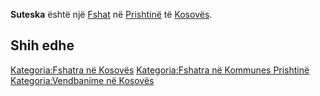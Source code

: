 {{Fshat në Kosovës
 | Emri                = Suteska
| srp_N_name = Suteska
| srp_N_FULL_NAME_RO = Suteska
| srp_N_FULL_NAME_ND_RO = Suteska
| srp_N_SORT_NAME_RG = SUTESKA
| srp_N_FULL_NAME_RG = Suteska
| srp_N_FULL_NAME_ND_RG = Suteska

 | Emri (Rasa dhanore) = 
 | Figura              = 
 | Shteti              = Kosovo
 | Komuna              = Prishtinë
 | Kodi postar         = 
 | Sipërfaqja          = 

 | Popullsia           = 

 | Regj. i popullsisë  = 
 | Dend. e popullsisë  = 
 | Faqja zyrtare       = 
 <!--- Koordinatat ----> 
 | Gjerësia            = 42.647778
 | Gjatësia            = 21.270556
 | Lartësia            = 
}}
'''Suteska''' është një [[Fshat]] në [[Prishtinë]] të [[Kosovës]].

<!-- == Gjeografia == -->
<!-- == Historia == -->
<!-- == Demografia == -->
== Shih edhe ==
{{Komuna Prishtinë}}
{{Kosovo-Administrata-Cung}}

[[Kategoria:Fshatra në Kosovës]]
[[Kategoria:Fshatra në Kommunes Prishtinë]]
[[Kategoria:Vendbanime në Kosovës]]